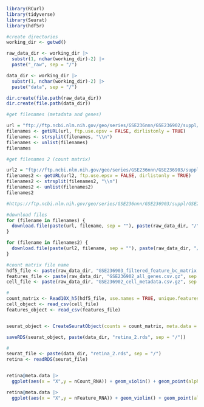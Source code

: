 ```r
library(RCurl)
library(tidyverse)
library(Seurat)
library(hdf5r)
```


```r
#create directories
working_dir <- getwd()

raw_data_dir <- working_dir |>
  substr(1, nchar(working_dir)-2) |>
  paste("_raw", sep = "/")

data_dir <- working_dir |>
  substr(1, nchar(working_dir)-2) |>
  paste("data", sep = "/")

dir.create(file.path(raw_data_dir))
dir.create(file.path(data_dir))
```
```r
#get filenames (metadata and genes)

url = "ftp://ftp.ncbi.nlm.nih.gov/geo/series/GSE236nnn/GSE236902/suppl/"
filenames <- getURL(url, ftp.use.epsv = FALSE, dirlistonly = TRUE)
filenames <- strsplit(filenames, "\\n")
filenames <- unlist(filenames)
filenames

```


```r
#get filenames 2 (count matrix)

url2 = "ftp://ftp.ncbi.nlm.nih.gov/geo/series/GSE236nnn/GSE236903/suppl/"
filenames2 <- getURL(url2, ftp.use.epsv = FALSE, dirlistonly = TRUE)
filenames2 <- strsplit(filenames2, "\\n")
filenames2 <- unlist(filenames2)
filenames2

#https://ftp.ncbi.nlm.nih.gov/geo/series/GSE236nnn/GSE236903/suppl/GSE236903%5Ffiltered%5Ffeature%5Fbc%5Fmatrix.h5
```
```r
#download files
for (filename in filenames) {
  download.file(paste(url, filename, sep = ""), paste(raw_data_dir, "/", filename, sep = ""))
}

for (filename in filenames2) {
  download.file(paste(url2, filename, sep = ""), paste(raw_data_dir, "/", filename, sep = ""))
}
```


```r
#count matrix file name
hdf5_file <- paste(raw_data_dir, "GSE236903_filtered_feature_bc_matrix.h5", sep = "/")
features_file <- paste(raw_data_dir, "GSE236902_all_genes.csv.gz", sep = "/")
cell_file <- paste(raw_data_dir, "GSE236902_cell_metadata.csv.gz", sep = "/")
```


```r
#
count_matrix <- Read10X_h5(hdf5_file, use.names = TRUE, unique.features = TRUE)
cell_object <- read_csv(cell_file)
features_object <- read_csv(features_file)


seurat_object <- CreateSeuratObject(counts = count_matrix, meta.data = cell_object)

saveRDS(seurat_object, paste(data_dir, "retina_2.rds", sep = "/"))
```


```r
#
seurat_file <- paste(data_dir, "retina_2.rds", sep = "/")
retina <- readRDS(seurat_file)


retina@meta.data |>
  ggplot(aes(x = "X",y = nCount_RNA)) + geom_violin() + geom_point(alpha = 0.1, position=position_jitter(height=.5, width=.5))

retina@meta.data |>
  ggplot(aes(x = "X",y = nFeature_RNA)) + geom_violin() + geom_point(alpha = 0.1, position=position_jitter(height=.5, width=.5))
```
